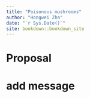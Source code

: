 ```yaml
--- 
title: "Poisonous mushrooms"
author: "Hongwei Zha"
date: "`r Sys.Date()`"
site: bookdown::bookdown_site
---
```


# Proposal

# add message